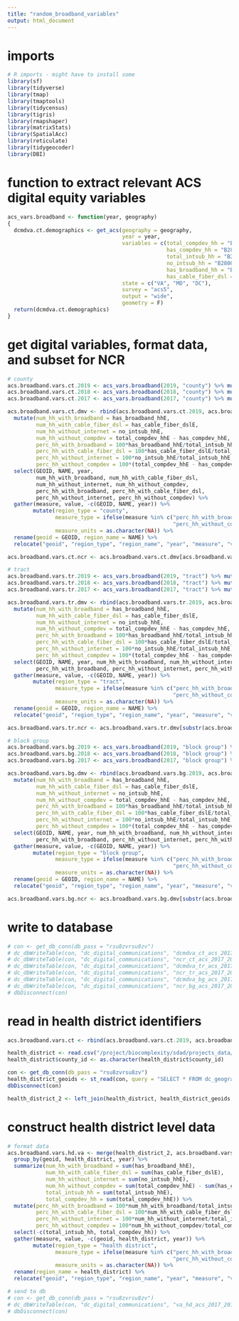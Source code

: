 ```yaml
---
title: "random_broadband_variables"
output: html_document
---
```


# imports

```r
# R imports - might have to install some
library(sf)
library(tidyverse)
library(tmap)
library(tmaptools)
library(tidycensus)
library(tigris)
library(rmapshaper)
library(matrixStats)
library(SpatialAcc)
library(reticulate)
library(tidygeocoder)
library(DBI)
```

# function to extract relevant ACS digital equity variables

```r
acs_vars.broadband <- function(year, geography)
{
  dcmdva.ct.demographics <- get_acs(geography = geography,
                                    year = year,
                                    variables = c(total_compdev_hh = "B28001_001",
                                                  has_compdev_hh = "B28001_002",
                                                  total_intsub_hh = "B28002_001",
                                                  no_intsub_hh = "B28002_013",
                                                  has_broadband_hh = "B28002_004",
                                                  has_cable_fiber_dsl = "B28002_007"),
                                    state = c("VA", "MD", "DC"),
                                    survey = "acs5",
                                    output = "wide",
                                    geometry = F)
  return(dcmdva.ct.demographics)
}
```

# get digital variables, format data, and subset for NCR

```r
# county
acs.broadband.vars.ct.2019 <- acs_vars.broadband(2019, "county") %>% mutate(year = 2019)
acs.broadband.vars.ct.2018 <- acs_vars.broadband(2018, "county") %>% mutate(year = 2018)
acs.broadband.vars.ct.2017 <- acs_vars.broadband(2017, "county") %>% mutate(year = 2017)

acs.broadband.vars.ct.dmv <- rbind(acs.broadband.vars.ct.2019, acs.broadband.vars.ct.2018, acs.broadband.vars.ct.2017) %>%
  mutate(num_hh_with_broadband = has_broadband_hhE,
         num_hh_with_cable_fiber_dsl = has_cable_fiber_dslE,
         num_hh_without_internet = no_intsub_hhE,
         num_hh_without_compdev = total_compdev_hhE - has_compdev_hhE,
         perc_hh_with_broadband = 100*has_broadband_hhE/total_intsub_hhE,
         perc_hh_with_cable_fiber_dsl = 100*has_cable_fiber_dslE/total_intsub_hhE,
         perc_hh_without_internet = 100*no_intsub_hhE/total_intsub_hhE,
         perc_hh_without_compdev = 100*(total_compdev_hhE - has_compdev_hhE)/total_compdev_hhE) %>%
  select(GEOID, NAME, year,
         num_hh_with_broadband, num_hh_with_cable_fiber_dsl,
         num_hh_without_internet, num_hh_without_compdev,
         perc_hh_with_broadband, perc_hh_with_cable_fiber_dsl,
         perc_hh_without_internet, perc_hh_without_compdev) %>%
  gather(measure, value, -c(GEOID, NAME, year)) %>%
        mutate(region_type = "county",
               measure_type = ifelse(measure %in% c("perc_hh_with_broadband", "perc_hh_without_internet",
                                                    "perc_hh_without_compdev", "perc_hh_with_cable_fiber_dsl"), "percent", "count"),
               measure_units = as.character(NA)) %>%
  rename(geoid = GEOID, region_name = NAME) %>%
  relocate("geoid", "region_type", "region_name", "year", "measure", "value", "measure_type", "measure_units")

acs.broadband.vars.ct.ncr <- acs.broadband.vars.ct.dmv[acs.broadband.vars.ct.dmv$geoid %in% c("51013", "51059", "51107", "51510", "51600", "51153", "51683", "51685", "51610", "11001", "24031", "24033", "24017", "24021"),]

# tract
acs.broadband.vars.tr.2019 <- acs_vars.broadband(2019, "tract") %>% mutate(year = 2019)
acs.broadband.vars.tr.2018 <- acs_vars.broadband(2018, "tract") %>% mutate(year = 2018)
acs.broadband.vars.tr.2017 <- acs_vars.broadband(2017, "tract") %>% mutate(year = 2017)

acs.broadband.vars.tr.dmv <- rbind(acs.broadband.vars.tr.2019, acs.broadband.vars.tr.2018, acs.broadband.vars.tr.2017) %>%
  mutate(num_hh_with_broadband = has_broadband_hhE,
         num_hh_with_cable_fiber_dsl = has_cable_fiber_dslE,
         num_hh_without_internet = no_intsub_hhE,
         num_hh_without_compdev = total_compdev_hhE - has_compdev_hhE,
         perc_hh_with_broadband = 100*has_broadband_hhE/total_intsub_hhE,
         perc_hh_with_cable_fiber_dsl = 100*has_cable_fiber_dslE/total_intsub_hhE,
         perc_hh_without_internet = 100*no_intsub_hhE/total_intsub_hhE,
         perc_hh_without_compdev = 100*(total_compdev_hhE - has_compdev_hhE)/total_compdev_hhE) %>%
  select(GEOID, NAME, year, num_hh_with_broadband, num_hh_without_internet, num_hh_without_compdev,
         perc_hh_with_broadband, perc_hh_without_internet, perc_hh_without_compdev) %>%
  gather(measure, value, -c(GEOID, NAME, year)) %>%
        mutate(region_type = "tract",
               measure_type = ifelse(measure %in% c("perc_hh_with_broadband", "perc_hh_without_internet",
                                                    "perc_hh_without_compdev", "perc_hh_with_cable_fiber_dsl"), "percent", "count"),
               measure_units = as.character(NA)) %>%
  rename(geoid = GEOID, region_name = NAME) %>%
  relocate("geoid", "region_type", "region_name", "year", "measure", "value", "measure_type", "measure_units")

acs.broadband.vars.tr.ncr <- acs.broadband.vars.tr.dmv[substr(acs.broadband.vars.tr.dmv$geoid, 1, 5) %in% c("51013", "51059", "51107", "51510", "51600", "51153", "51683", "51685", "51610", "11001", "24031", "24033", "24017", "24021"),]

# block group
acs.broadband.vars.bg.2019 <- acs_vars.broadband(2019, "block group") %>% mutate(year = 2019)
acs.broadband.vars.bg.2018 <- acs_vars.broadband(2018, "block group") %>% mutate(year = 2018)
acs.broadband.vars.bg.2017 <- acs_vars.broadband(2017, "block group") %>% mutate(year = 2017)

acs.broadband.vars.bg.dmv <- rbind(acs.broadband.vars.bg.2019, acs.broadband.vars.bg.2018, acs.broadband.vars.bg.2017) %>%
  mutate(num_hh_with_broadband = has_broadband_hhE,
         num_hh_with_cable_fiber_dsl = has_cable_fiber_dslE,
         num_hh_without_internet = no_intsub_hhE,
         num_hh_without_compdev = total_compdev_hhE - has_compdev_hhE,
         perc_hh_with_broadband = 100*has_broadband_hhE/total_intsub_hhE,
         perc_hh_with_cable_fiber_dsl = 100*has_cable_fiber_dslE/total_intsub_hhE,
         perc_hh_without_internet = 100*no_intsub_hhE/total_intsub_hhE,
         perc_hh_without_compdev = 100*(total_compdev_hhE - has_compdev_hhE)/total_compdev_hhE) %>%
  select(GEOID, NAME, year, num_hh_with_broadband, num_hh_without_internet, num_hh_without_compdev,
         perc_hh_with_broadband, perc_hh_without_internet, perc_hh_without_compdev) %>%
  gather(measure, value, -c(GEOID, NAME, year)) %>%
        mutate(region_type = "block group",
               measure_type = ifelse(measure %in% c("perc_hh_with_broadband", "perc_hh_without_internet",
                                                    "perc_hh_without_compdev", "perc_hh_with_cable_fiber_dsl"), "percent", "count"),
               measure_units = as.character(NA)) %>%
  rename(geoid = GEOID, region_name = NAME) %>%
  relocate("geoid", "region_type", "region_name", "year", "measure", "value", "measure_type", "measure_units")

acs.broadband.vars.bg.ncr <- acs.broadband.vars.bg.dmv[substr(acs.broadband.vars.bg.dmv$geoid, 1, 5) %in% c("51013", "51059", "51107", "51510", "51600", "51153", "51683", "51685", "51610", "11001", "24031", "24033", "24017", "24021"),]
```

# write to database

```r
# con <- get_db_conn(db_pass = "rsu8zvrsu8zv")
# dc_dbWriteTable(con, "dc_digital_communications", "dcmdva_ct_acs_2017_2019_broadband_withoutint_compdev", acs.broadband.vars.ct.dmv)
# dc_dbWriteTable(con, "dc_digital_communications", "ncr_ct_acs_2017_2019_broadband_withoutint_compdev", acs.broadband.vars.ct.ncr)
# dc_dbWriteTable(con, "dc_digital_communications", "dcmdva_tr_acs_2017_2019_broadband_withoutint_compdev", acs.broadband.vars.tr.dmv)
# dc_dbWriteTable(con, "dc_digital_communications", "ncr_tr_acs_2017_2019_broadband_withoutint_compdev", acs.broadband.vars.tr.ncr)
# dc_dbWriteTable(con, "dc_digital_communications", "dcmdva_bg_acs_2017_2019_broadband_withoutint_compdev", acs.broadband.vars.bg.dmv)
# dc_dbWriteTable(con, "dc_digital_communications", "ncr_bg_acs_2017_2019_broadband_withoutint_compdev", acs.broadband.vars.bg.ncr)
# dbDisconnect(con)
```

# read in health district identifiers

```r
acs.broadband.vars.ct <- rbind(acs.broadband.vars.ct.2019, acs.broadband.vars.ct.2018, acs.broadband.vars.ct.2017)

health_district <- read.csv("/project/biocomplexity/sdad/projects_data/vdh/va_county_to_hd.csv")
health_district$county_id <- as.character(health_district$county_id)

con <- get_db_conn(db_pass = "rsu8zvrsu8zv")
health_district_geoids <- st_read(con, query = "SELECT * FROM dc_geographies.va_hd_vdh_2021_health_district_geo_names")
dbDisconnect(con)

health_district_2 <- left_join(health_district, health_district_geoids, by = c("health_district" = "region_name"))
```

# construct health district level data

```r
# format data
acs.broadband.vars.hd.va <- merge(health_district_2, acs.broadband.vars.ct, by.x = "county_id", by.y = "GEOID") %>%
  group_by(geoid, health_district, year) %>%
  summarize(num_hh_with_broadband = sum(has_broadband_hhE),
            num_hh_with_cable_fiber_dsl = sum(has_cable_fiber_dslE),
            num_hh_without_internet = sum(no_intsub_hhE),
            num_hh_without_compdev = sum(total_compdev_hhE) - sum(has_compdev_hhE),
            total_intsub_hh = sum(total_intsub_hhE),
            total_compdev_hh = sum(total_compdev_hhE)) %>%
  mutate(perc_hh_with_broadband = 100*num_hh_with_broadband/total_intsub_hh,
         perc_hh_with_cable_fiber_dsl = 100*num_hh_with_cable_fiber_dsl/total_intsub_hh,
         perc_hh_without_internet = 100*num_hh_without_internet/total_intsub_hh,
         perc_hh_without_compdev = 100*num_hh_without_compdev/total_compdev_hh) %>%
  select(-c(total_intsub_hh, total_compdev_hh)) %>%
  gather(measure, value, -c(geoid, health_district, year)) %>%
        mutate(region_type = "health district",
               measure_type = ifelse(measure %in% c("perc_hh_with_broadband", "perc_hh_without_internet",
                                                    "perc_hh_without_compdev", "perc_hh_with_cable_fiber_dsl"), "percent", "count"),
               measure_units = as.character(NA)) %>%
  rename(region_name = health_district) %>%
  relocate("geoid", "region_type", "region_name", "year", "measure", "value", "measure_type", "measure_units")

# send to db
# con <- get_db_conn(db_pass = "rsu8zvrsu8zv")
# dc_dbWriteTable(con, "dc_digital_communications", "va_hd_acs_2017_2019_broadband_withoutint_compdev", acs.broadband.vars.hd.va)
# dbDisconnect(con)
```

